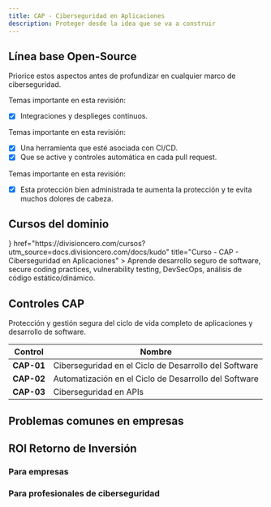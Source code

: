 ```yaml
---
title: CAP - Ciberseguridad en Aplicaciones
description: Proteger desde la idea que se va a construir
---
```




## Línea base Open-Source

Priorice estos aspectos antes de profundizar en cualquier marco de ciberseguridad.

<Accordions type="single">
  <Accordion title="1. Implementación de workflow CI/CD, protección de ramas y codeowners.">
  
  Temas importante en esta revisión:

  - [X] Integraciones y desplieges continuos.
  
  </Accordion>
</Accordions>

<Accordions type="single">
  <Accordion title="2. Análisis estático de vulnerabilidades bloqueantes automático.">
  
  Temas importante en esta revisión:

  - [X] Una herramienta que esté asociada con CI/CD.
  - [X] Que se active y controles automática en cada pull request.
  
  </Accordion>
</Accordions>

<Accordions type="single">
  <Accordion title="3. Activación de proxy con controles de seguridad como por ejemplo Cloudflare.">
  
  Temas importante en esta revisión:

  - [X] Esta protección bien administrada te aumenta la protección y te evita muchos dolores de cabeza.
  
  </Accordion>
</Accordions>


## Cursos del dominio

<Cards>
  <Card
    icon={<GraduationCap />}
    href="https://divisioncero.com/cursos?utm_source=docs.divisioncero.com/docs/kudo"
    title="Curso - CAP - Ciberseguridad en Aplicaciones"
  >
    Aprende desarrollo seguro de software, secure coding practices, vulnerability testing, DevSecOps, análisis de código estático/dinámico.
  </Card>
</Cards>



## Controles CAP

Protección y gestión segura del ciclo de vida completo de aplicaciones y desarrollo de software.

<Accordions>
<Accordion title="3 Controles CAP">

| Control | Nombre |
|---------|--------|
| **CAP-01** | Ciberseguridad en el Ciclo de Desarrollo del Software |
| **CAP-02** | Automatización en el Ciclo de Desarrollo del Software |
| **CAP-03** | Ciberseguridad en APIs |

</Accordion>
</Accordions>

## Problemas comunes en empresas

<Callout title="Priorización ciegamente en sacar nuevas features y desconocimiento total de los riesgos o vulnerabilidades." type="warning"></Callout>
<Callout title="Equipo de desarrollo sin skills de seguridad en el ciclo de desarrollo del software." type="warning"></Callout>
<Callout title="No tener visibilidad de la cadena de suministro del software." type="warning"></Callout>


## ROI Retorno de Inversión

### Para empresas

<Callout title="Mayor tranquilidad en cada salida a producción."></Callout>
<Callout title="Menos consumo de cómputo, optimización presupuestal."></Callout>
<Callout title="Remover complejidad a los equipos de desarrollo."></Callout>

### Para profesionales de ciberseguridad

<Callout title="Identificación de vulnerabilidades SAST y DAST." type="success"></Callout>
<Callout title="Automatizar controles de seguridad en el ciclo de desarrollo del software." type="success"></Callout>
<Callout title="Proteger los controles de seguridad en la creación de software." type="success"></Callout>